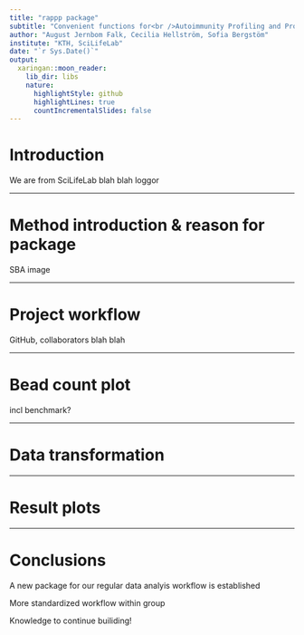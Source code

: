 ```yaml
---
title: "rappp package"
subtitle: "Convenient functions for<br />Autoimmunity Profiling and Protein Profiling<br />data analysis using R"
author: "August Jernbom Falk, Cecilia Hellström, Sofia Bergstöm"
institute: "KTH, SciLifeLab"
date: "`r Sys.Date()`"
output:
  xaringan::moon_reader:
    lib_dir: libs
    nature:
      highlightStyle: github
      highlightLines: true
      countIncrementalSlides: false
---
```


# Introduction

We are from SciLifeLab
blah blah
loggor
 
---

# Method introduction & reason for package

SBA image

---

# Project workflow
GitHub, collaborators
blah blah

---

# Bead count plot

incl benchmark?

---

# Data transformation

---

# Result plots

---

# Conclusions

A new package for our regular data analyis workflow is established

More standardized workflow within group

Knowledge to continue builiding!
